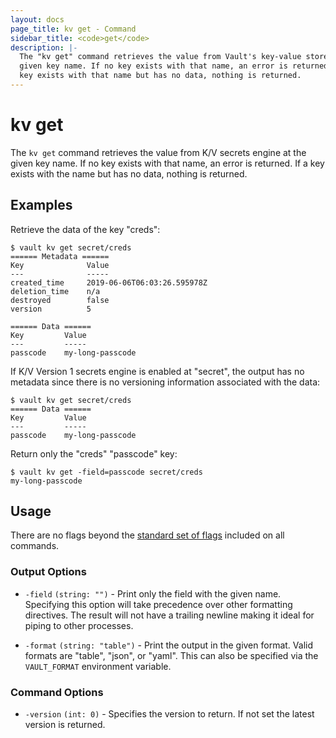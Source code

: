 ```yaml
---
layout: docs
page_title: kv get - Command
sidebar_title: <code>get</code>
description: |-
  The "kv get" command retrieves the value from Vault's key-value store at the
  given key name. If no key exists with that name, an error is returned. If a
  key exists with that name but has no data, nothing is returned.
---
```


# kv get

The `kv get` command retrieves the value from K/V secrets engine at the given
key name. If no key exists with that name, an error is returned. If a key exists
with the name but has no data, nothing is returned.

## Examples

Retrieve the data of the key "creds":

```shell-session
$ vault kv get secret/creds
====== Metadata ======
Key              Value
---              -----
created_time     2019-06-06T06:03:26.595978Z
deletion_time    n/a
destroyed        false
version          5

====== Data ======
Key         Value
---         -----
passcode    my-long-passcode
```

If K/V Version 1 secrets engine is enabled at "secret", the output has no
metadata since there is no versioning information associated with the data:

```shell-session
$ vault kv get secret/creds
====== Data ======
Key         Value
---         -----
passcode    my-long-passcode
```

Return only the "creds" "passcode" key:

```shell-session
$ vault kv get -field=passcode secret/creds
my-long-passcode
```

## Usage

There are no flags beyond the [standard set of flags](/vault/docs/commands)
included on all commands.

### Output Options

- `-field` `(string: "")` - Print only the field with the given name. Specifying
  this option will take precedence over other formatting directives. The result
  will not have a trailing newline making it ideal for piping to other
  processes.

- `-format` `(string: "table")` - Print the output in the given format. Valid
  formats are "table", "json", or "yaml". This can also be specified via the
  `VAULT_FORMAT` environment variable.

### Command Options

- `-version` `(int: 0)` - Specifies the version to return. If not set the
  latest version is returned.

